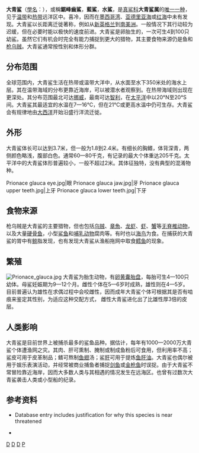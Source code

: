 {{Speciesbox
| taxon = Prionace glauca
| fossil_range = {{Fossil range|中新世|现代|ref=<ref>{{cite journal
 |last=Sepkoski
 |first=Jack
 |title=A compendium of fossil marine animal genera (Chondrichthyes entry)
 |journal=Bulletins of American Paleontology
 |volume=364
 |isbn=9780877104506
 |page=560
 |year=2002
 |url=http://strata.ummp.lsa.umich.edu/jack/showgenera.php?taxon=575&rank=class
 |accessdate=2008-01-09
 |archiveurl=https://web.archive.org/web/20120510170834/http://strata.ummp.lsa.umich.edu/jack/showgenera.php?taxon=575&rank=class
 |archivedate=2012-05-10
 |dead-url=no
 }}</ref>
}}
| status = NT
| status_system = iucn3.1
| status_ref =<ref name=":0">Rigby, C.L., Barreto, R., Carlson, J., Fernando, D., Fordham, S., Francis, M.P., Herman, K., Jabado, R.W., Liu, K.M., Marshall, A., Pacoureau, N., Romanov, E., Sherley, R.B. & Winker, H. (2019). ''Prionace glauca''. The IUCN Red List of Threatened Species 2019. {{doi|10.2305/IUCN.UK.2019-3.RLTS.T39381A2915850.en}}</ref>
| image = Prionace glauca 1.jpg
| image_caption = 
| parent_authority = Cantor, 1849
| authority = [[卡爾·林奈|Linnaeus]], 1758
| range_map = Cypron-Range Prionace glauca.svg
| range_map_caption = 大青鲨的分佈
}}

'''大青鲨'''（[[學名|學名]]：''{{lang|la|Prionace glauca}}''），或稱'''鋸峰齒鯊'''，'''藍鯊'''，'''水鯊'''，是[[真鲨科|真鲨科]]'''大青鲨属'''的[[单型|唯一一种]]，见于[[温带|温带]]和[[热带|热带]]远洋区中。喜冷，因而在[[墨西哥湾|墨西哥湾]]、[[亚德里亚海|亚德里亚海]]或[[红海|红海]]中未有发现。大青鲨以长距离迁徙著称，例如从[[新英格兰|新英格兰]]到[[南美洲|南美洲]]。一般情况下其行动较为迟缓，但在必要时能以极快的速度前进。大青鲨是卵胎生的，一次可生4到100只幼鲨。虽然它们有机会时完全有能力捕捉到更大的猎物，其主要食物来源仍是鱼和[[枪乌贼|枪乌贼]]。大青鲨通常按性别和体形分群。

== 分布范围 ==
全球范围内，大青鲨生活在热带或温带大洋中，从水面至水下350米处的海水上层。其在温带海域的分布更靠近海岸，可以被潜水者观察到。在热带海域则出现在更深处。其分布范围最北可达[[挪威|挪威]]，最南可达[[智利|智利]]，在[[太平洋|太平洋]]中以20°N至20°S间。大青鲨其最适宜的水温在7—16℃，但在21℃或更高水温中仍可生存。大青鲨会有规律地由[[大西洋|大西洋]]开始沿盛行洋流迁徙。

== 外形 ==
大青鲨体长可以达到3.7米，但一般为1.8到2.4米。有细长的胸鳍，体背深青，两侧颜色略浅，腹部白色。通常60—80千克，有记录的最大个体重达205千克。太平洋中的大青鲨体形普遍较小，一般不超过2米。其体征独特，没有典型的混淆物种。

<gallery mode="packed">
Prionace glauca eye.jpg|眼
Prionace glauca jaw.jpg|牙
Prionace glauca upper teeth.jpg|上牙
Prionace glauca lower teeth.jpg|下牙
</gallery>

== 食物来源 ==
枪乌贼是大青鲨的主要猎物，但也包括[[乌贼|乌贼]]、[[章魚|章魚]]、[[龙虾|龙虾]]、[[虾|虾]]、[[蟹|蟹]]等[[无脊椎动物|无脊椎动物]]，以及大量[[硬骨鱼|硬骨鱼]]，小型[[鲨鱼|鲨鱼]]和[[哺乳动物|哺乳动物]]腐肉等。有时也以[[海鸟|海鸟]]为食。在捕获的大青鲨的胃中有[[鲸|鲸]]脂发现，也有发现大青鲨从渔船拖网中取食[[鳕鱼|鳕鱼]]的现象。

== 繁殖 ==
[[File:Prionace_glauca.jpg|left]]
大青鲨为胎生动物，有[[卵黄囊|卵黄囊]][[胎盘|胎盘]]，每胎可生4—100只幼体。母鲨妊娠期为9—12个月。雌性个体在5—6岁时成熟，雄性则在4—5岁。目前普遍认为雄性在求偶过程中会咬雌性，因而成年大青鲨个体可根据其是否有啮痕来鉴定其性别，为适应这种交配方式， 雌性大青鲨进化出了比雄性厚3倍的皮层。

== 人类影响 ==
大青鲨是目前世界上被捕杀最多的鲨鱼品种。据估计，每年有1000—2000万大青鲨个体遭渔网之灾。其肉、肝可熏制、腌制或制成鱼粉后可食用，但利用率不高；鲨皮可用于皮革制品；鳍可熬制[[鱼翅|鱼翅]]汤；鲨[[肝|肝]]可用于提炼[[鱼肝油|鱼肝油]]。大青鲨也偶尔被用于娱乐表演活动，并经常被商业捕鱼者捕捉[[剑鱼|剑鱼]]或[[金枪鱼|金枪鱼]]时误捉。由于大青鲨不常冒险靠近海岸，因而大多数人类与其相遇的情况发生在远海区。也曾有过数次大青鲨袭击人类或小型船的纪录。

== 参考资料 ==
{{reflist}}
* {{IUCN2006|assessors=Stevens|year=2000|id=39381|title=Prionace glauca|downloaded=11 May 2006}} Database entry includes justification for why this species is near threatened
* {{TaiBNET| zh=鋸峰齒鮫 | id=383085 | binomial=Prionace glauca | authority=Linnaeus, 1758 | var= | accessdate=2013-01-24}}
{{Taxonbar|from=Q26337}}

[[Category:真鯊科|D]]
[[Category:_大青鲨属|D]]
[[Category:卡尔·林奈命名的生物分类|D]]
[[Category:1758年描述的魚類|P]]